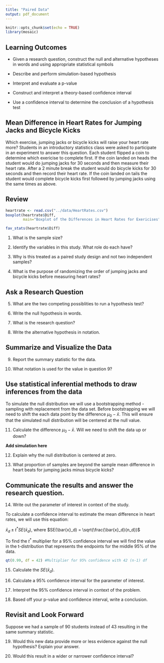 ```yaml
---
title: "Paired Data"
output: pdf_document
---
```


```r
knitr::opts_chunk$set(echo = TRUE)
library(mosaic)
```

## Learning Outcomes

* Given a research question, construct the null and alternative hypotheses
  in words and using appropriate statistical symbols
  
* Describe and perform simulation-based hypothesis 

* Interpret and evaluate a p-value

* Construct and interpret a theory-based confidence interval

* Use a confidence interval to determine the conclusion of a hypothesis test

## Mean Difference in Heart Rates for Jumping Jacks and Bicycle Kicks
Which exercise, jumping jacks or bicycle kicks will raise your heart rate more? Students in an introductory statistics class were asked to participate in an experiment to answer this question.  Each student flipped a coin to determine which exericise to complete first.  If the coin landed on heads the student would do jumping jacks for 30 seconds and then measure their heart rate.  After a 2 minute break the student would do bicycle kicks for 30 seconds and then record their heart rate.  If the coin landed on tails the student would complete bicycle kicks first followed by jumping jacks using the same times as above. 

## Review
```r
heartrate <- read.csv("../data/HeartRates.csv")
boxplot(heartrate$Diff, 
        main="Boxplot of the Differences in Heart Rates for Exericises")
```

```r
fav_stats(heartrate$Diff)
```

1. What is the sample size? 

\vspace{0.5in}

2.  Identify the variables in this study.  What role do each have?

\vspace{1in}

3. Why is this treated as a paired study design and not two independent samples?

\vspace{1in}

4.  What is the purpose of randomizing the order of jumping jacks and bicycle kicks before measuring heart rates?

\vspace{1in}

## Ask a Research Question

5. What are the two competing possiblities to run a hypothesis test?

\vspace{1in}

6. Write the null hypothesis in words.

\vspace{1in}

7. What is the research question?

\vspace{1in}

8. Write the alternative hypothesis in notation.

\vspace{1in}


## Summarize and Visualize the Data 

9. Report the summary statistic for the data.  

\vspace{0.5in}

10. What notation is used for the value in question 9? 

\vspace{0.5in}


## Use statistical inferential methods to draw inferences from the data


To simulate the null distribution we will use a bootstrapping method - sampling with replacement from the data set.  Before bootstrapping we will need to shift the each data point by the difference $\mu_0 - \bar{x}$.  This will ensure that the simulated null distribution will be centered at the null value.  

11. Calculate the difference $\mu_0 - \bar{x}$.  Will we need to shift the data up or down?

\vspace{1in}


**Add simulation here**


12. Explain why the null distribution is centered at zero. 

\vspace{1in}

13. What proportion of samples are beyond the sample mean difference in heart beats for jumping jacks minus bicycle kicks?

\vspace{1in}


## Communicate the results and answer the research question.

14. Write out the parameter of interest in context of the study.

\vspace{1in}

To calculate a confidence interval to estimate the mean difference in heart rates, we will use this equation:

$\bar{x}_d \pm t^*SE(\bar{x}_d)$, where $SE(\bar{x}_d) = \sqrt(\frac{\bar{x}_d}{n_d})$

To find the $t^*$ multiplier for a 95% confidence interval we will find the value in the t-distribution that represents the endpoints for the middle 95% of the data.

```r
qt(0.99, df = 42) #Multiplier for 95% confidence with 42 (n-1) df
```

15.  Calculate the $SE(\bar{x}_d)$. 

\vspace{1in}

16. Calculate a 95% confidence interval for the parameter of interest.

\vspace{1in}

17. Interpret the 95% confidence interval in context of the problem.

\vspace{1in}

18.  Based off your p-value and confidence interval, write a conclusion.

\vspace{1in}

## Revisit and Look Forward

Suppose we had a sample of 90 students instead of 43 resulting in the same summary statistic.

19. Would this new data provide more or less evidence against the null hypothesis?  Explain your answer.

\vspace{1in}

20. Would this result in a wider or narrower confidence interval?

\vspace{1in}
